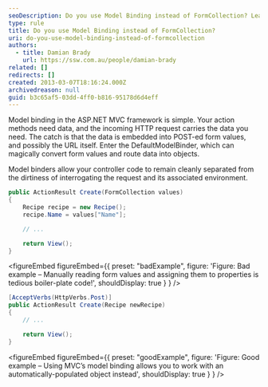 ```yaml
---
seoDescription: Do you use Model Binding instead of FormCollection? Learn how to leverage model binding in ASP.NET MVC for cleaner and more efficient code.
type: rule
title: Do you use Model Binding instead of FormCollection?
uri: do-you-use-model-binding-instead-of-formcollection
authors:
  - title: Damian Brady
    url: https://ssw.com.au/people/damian-brady
related: []
redirects: []
created: 2013-03-07T18:16:24.000Z
archivedreason: null
guid: b3c65af5-03dd-4ff0-b816-95178d6d4eff
---
```


Model binding in the ASP.NET MVC framework is simple. Your action methods need data, and the incoming HTTP request carries the data you need. The catch is that the data is embedded into POST-ed form values, and possibly the URL itself. Enter the DefaultModelBinder, which can magically convert form values and route data into objects.

Model binders allow your controller code to remain cleanly separated from the dirtiness of interrogating the request and its associated environment.
```cs
public ActionResult Create(FormCollection values)
{
    Recipe recipe = new Recipe();
    recipe.Name = values["Name"];

    // ...

    return View();
}
```

<figureEmbed figureEmbed={{
  preset: "badExample",
  figure: 'Figure: Bad example – Manually reading form values and assigning them to properties is tedious boiler-plate code!',
  shouldDisplay: true
} } />


```cs
[AcceptVerbs(HttpVerbs.Post)]
public ActionResult Create(Recipe newRecipe)
{
    // ...

    return View();
}
```

<figureEmbed figureEmbed={{
  preset: "goodExample",
  figure: 'Figure: Good example – Using MVC’s model binding allows you to work with an automatically-populated object instead',
  shouldDisplay: true
} } />
